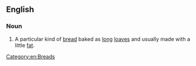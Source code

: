 ==English==
{{wikipedia}}

===Noun===
{{en-noun|-}}

# A particular kind of [[bread]] baked as [[long]] [[loaf|loaves]] and usually made with a little [[fat]].

[[Category:en:Breads]]